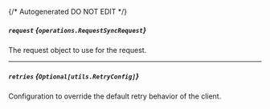 {/* Autogenerated DO NOT EDIT  */}

##### `request` *{`operations.RequestSyncRequest`}*
The request object to use for the request.

<Collapsible openLabel={Labels.showProperties} closeLabel={Labels.hideProperties}>
  <RequestSyncRequest />
</Collapsible>

---
##### `retries` *{`Optional[utils.RetryConfig]`}*
Configuration to override the default retry behavior of the client.

<Collapsible openLabel={Labels.showProperties} closeLabel={Labels.hideProperties}>
  <Retryconfig />
</Collapsible>

